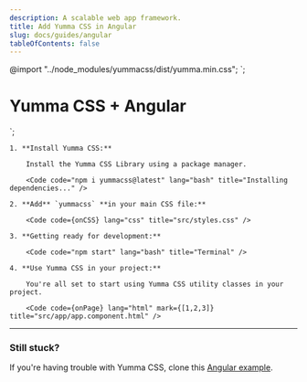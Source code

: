 ```yaml
---
description: A scalable web app framework.
title: Add Yumma CSS in Angular
slug: docs/guides/angular
tableOfContents: false
---
```


@import "../node_modules/yummacss/dist/yumma.min.css";
`;

<div class="h-1/1 ins">
  <h1 class="fs-xxl fw-500 tc-pink">Yumma CSS + Angular</h1>
</div>
`;

<Steps>

    1. **Install Yumma CSS:**

        Install the Yumma CSS Library using a package manager.

        <Code code="npm i yummacss@latest" lang="bash" title="Installing dependencies..." />

    2. **Add** `yummacss` **in your main CSS file:**

        <Code code={onCSS} lang="css" title="src/styles.css" />

    3. **Getting ready for development:**

        <Code code="npm start" lang="bash" title="Terminal" />

    4. **Use Yumma CSS in your project:**

        You're all set to start using Yumma CSS utility classes in your project.

        <Code code={onPage} lang="html" mark={[1,2,3]} title="src/app/app.component.html" />

</Steps>

---

### Still stuck?

If you're having trouble with Yumma CSS, clone this [Angular example](https://github.com/yumma-lib/angular-yummacss-example.git).

<Code
  code="git clone https://github.com/yumma-lib/angular-yummacss-example.git"
  lang="bash"
  title="Cloning repository..."
/>
